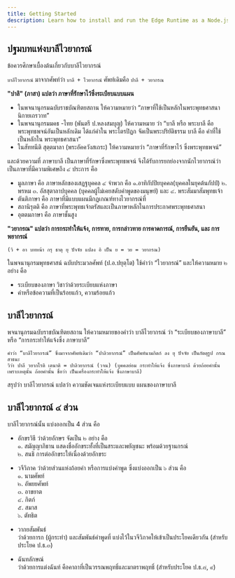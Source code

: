 ```yaml
---
title: Getting Started
description: Learn how to install and run the Edge Runtime as a Node.js package.
---
```


## ปฐมบทแห่งบาลีไวยากรณ์

ข้อควรศึกษาเบื้องต้นเกี่ยวกับบาลีไวยากรณ์

`บาลีไวยากรณ์` มาจากศัพท์ว่า `บาลี + ไวยากรณ์` ศัพท์เดิมคือ `ปาลี + วยากรณ`

**"ปาลิ" (ภาสา) แปลว่า ภาษาที่รักษาไว้ซึ่งระเบียบแบบแผน**

- ในพจนานุกรมฉบับราชบัณฑิตยสถาน ให้ความหมายว่า “ภาษาที่ใช้เป็นหลักในพระพุทธศาสนานิกายเถรวาท”
- ในพจนานุกรมมคธ -ไทย (พันตรี ป.หลงสมบุญ) ให้ความหมาย ว่า “บาลี หรือ พระบาลี
  คือพระพุทธพจน์อันเป็นหลักเดิม ได้แก่คําใน พระไตรปิฎก จัดเป็นพระปริยัติธรรม
  บาลี คือ คําที่ใช้เป็นหลักใน พระพุทธศาสนา”
- ในสัททนีติ สุตฺตมาลา (พระอัคควังสเถระ) ให้ความหมายว่า “ภาษาที่รักษาไว้ ซึ่งพระพุทธพจน์”

และด้วยความที่ ภาษาบาลี เป็นภาษาที่รักษาซึ่งพระพุทธพจน์ จึงได้รับการยกย่องจากนักไวยากรณ์ว่าเป็นภาษาที่มีความพิเศษถึง
๔ ประการ คือ

- มูลภาษา คือ ภาษาหลักของเสฏฐบุคคล ๔ จําพวก คือ ๑.อาทิกัปปิยบุคคล(บุคคลในยุคต้นกัปป์) ๒. พรหม ๓. อัสสุตาลาปบุคคล (บุคคลผู้ไม่เคยสดับคําพูดของมนุษย์) และ ๔. พระสัมมาสัมพุทธเจ้า
- ตันติภาษา คือ ภาษาที่มีแบบแผนมีกฎเกณฑ์ทางไวยากรณ์ที่
- สถานิรุตติ คือ ภาษาที่พระพุทธเจ้าตรัสและเป็นภาษาหลักในการประกาศพระพุทธศาสนา
- อุตตมภาษา คือ ภาษาชั้นสูง

**"วยากรณ" แปลว่า การกระทําให้แจ้ง, การทาย, การกล่าวทาย การคาดการณ์, การยืนยัน, และ การพยากรณ์**

```
(วิ + อา บทหน้า กรุ ธาตุ ยุ ปัจจัย แปลง อิ เป็น ย = วย = วยากรณ)
```

ในพจนานุกรมพุทธศาสน์ ฉบับประมวลศัพท์ (ป.อ.ปยุตฺโต) ใช้คําว่า “ไวยากรณ์” และให้ความหมาย ๒ อย่าง คือ

- ระเบียบของภาษา วิชาว่าด้วยระเบียบแห่งภาษา
- คําหรือข้อความที่เป็นร้อยแก้ว, ความร้อยแก้ว

## บาลีไวยากรณ์

พจนานุกรมฉบับราชบัณฑิตยสถาน ให้ความหมายของคําว่า บาลีไวยากรณ์ ว่า “ระเบียบของภาษาบาลี” หรือ “การกระทําให้แจ้งซึ่ง ภาษาบาลี”

```
คําว่า “บาลีไวยากรณ์” ซึ่งมาจากศัพท์เดิมว่า “ปาลิวยากรณ์” เป็นศัพท์นามกิตก์ ลง ยุ ปัจจัย เป็นกัตตุรูป กรณสาธนะ
วิว่า ปาลี วยากโรติ เตนาติ = ปาลิวยากรณ์ (วจน) (บุคคลย่อม กระทําให้แจ้ง ซึ่งภาษาบาลี ด้วยถ้อยคํานั้น
เพราะเหตุนั้น ถ้อยคํานั้น ชื่อว่า เป็นเครื่องกระทําให้แจ้ง ซึ่งภาษาบาลี)
```

สรุปว่า บาลีไวยากรณ์ แปลว่า ความชัดเจนแห่งระเบียบแบบ แผนของภาษาบาลี

## บาลีไวยากรณ์ ๔ ส่วน

บาลีไวยากรณ์นั้น แบ่งออกเป็น 4 ส่วน คือ

- อักขรวิธี ว่าด้วยอักษร จัดเป็น ๒ อย่าง คือ  
  ๑. สมัญญาภิธาน แสดงชื่ออักขระทั้งที่เป็นสระและพยัญชนะ พร้อมด้วยฐานกรณ์  
  ๒. สนธิ การต่ออักขระให้เนื่องด้วยอักขระ

- วจีวิภาค
  ว่าด้วยส่วนแห่งถ้อยคํา หรือการแบ่งคําพูด ซึ่งแบ่งออกเป็น ๖ ส่วน คือ  
  ๑. นามศัพท์  
  ๒. อัพยยศัพท์  
  ๓. อาขยาต  
  ๔. กิตก์  
  ๕. สมาส  
  ๖. ตัทธิต

- วากยสัมพันธ์  
  ว่าด้วยการก (ผู้กระทํา) และสัมพันธ์คําพูดที่ แบ่งไว้ในวจีวิภาคให้เข้าเป็นประโยคเดียวกัน (สําหรับประโยค ป.ธ.๓)

- ฉันทลักษณ์  
  ว่าด้วยการแต่งฉันท์ คือคาถาที่เป็นวรรณพฤทธิ์และมาตราพฤทธิ์ (สําหรับประโยค ป.ธ.๘, ๙)
